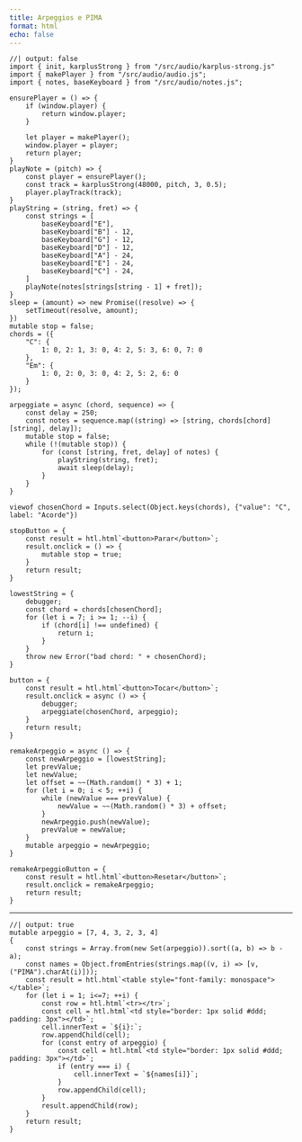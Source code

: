 ```yaml
---
title: Arpeggios e PIMA
format: html
echo: false
---
```


```ojs
//| output: false
import { init, karplusStrong } from "/src/audio/karplus-strong.js"
import { makePlayer } from "/src/audio/audio.js";
import { notes, baseKeyboard } from "/src/audio/notes.js";

ensurePlayer = () => {
    if (window.player) {
        return window.player;
    }

    let player = makePlayer();
    window.player = player;
    return player;
}
playNote = (pitch) => {
    const player = ensurePlayer();
    const track = karplusStrong(48000, pitch, 3, 0.5);
    player.playTrack(track);
}
playString = (string, fret) => {
    const strings = [
        baseKeyboard["E"],
        baseKeyboard["B"] - 12,
        baseKeyboard["G"] - 12,
        baseKeyboard["D"] - 12,
        baseKeyboard["A"] - 24,
        baseKeyboard["E"] - 24,
        baseKeyboard["C"] - 24,
    ]
    playNote(notes[strings[string - 1] + fret]);
}
sleep = (amount) => new Promise((resolve) => {
    setTimeout(resolve, amount);
})
mutable stop = false;
chords = ({
    "C": {
        1: 0, 2: 1, 3: 0, 4: 2, 5: 3, 6: 0, 7: 0
    },
    "Em": {
        1: 0, 2: 0, 3: 0, 4: 2, 5: 2, 6: 0
    }
});

arpeggiate = async (chord, sequence) => {
    const delay = 250;
    const notes = sequence.map((string) => [string, chords[chord][string], delay]);
    mutable stop = false;
    while (!(mutable stop)) {
        for (const [string, fret, delay] of notes) {
            playString(string, fret);
            await sleep(delay);
        }
    }
}
```

```ojs
viewof chosenChord = Inputs.select(Object.keys(chords), {"value": "C", label: "Acorde"})

stopButton = {
    const result = htl.html`<button>Parar</button>`;
    result.onclick = () => {
        mutable stop = true;
    }
    return result;
}

lowestString = {
    debugger;
    const chord = chords[chosenChord];
    for (let i = 7; i >= 1; --i) {
        if (chord[i] !== undefined) {
            return i;
        }
    }
    throw new Error("bad chord: " + chosenChord); 
}

button = {
    const result = htl.html`<button>Tocar</button>`;
    result.onclick = async () => {
        debugger;
        arpeggiate(chosenChord, arpeggio);
    }
    return result;
}

remakeArpeggio = async () => {
    const newArpeggio = [lowestString];
    let prevValue;
    let newValue;
    let offset = ~~(Math.random() * 3) + 1;
    for (let i = 0; i < 5; ++i) {
        while (newValue === prevValue) {
            newValue = ~~(Math.random() * 3) + offset;
        }
        newArpeggio.push(newValue);
        prevValue = newValue;
    }
    mutable arpeggio = newArpeggio;
}

remakeArpeggioButton = {
    const result = htl.html`<button>Resetar</button>`;
    result.onclick = remakeArpeggio;
    return result;
}

```

---

```ojs
//| output: true
mutable arpeggio = [7, 4, 3, 2, 3, 4]
{
    const strings = Array.from(new Set(arpeggio)).sort((a, b) => b - a);
    const names = Object.fromEntries(strings.map((v, i) => [v, ("PIMA").charAt(i)]));
    const result = htl.html`<table style="font-family: monospace"></table>`;
    for (let i = 1; i<=7; ++i) {
        const row = htl.html`<tr></tr>`;
        const cell = htl.html`<td style="border: 1px solid #ddd; padding: 3px"></td>`;
        cell.innerText = `${i}:`;
        row.appendChild(cell);
        for (const entry of arpeggio) {
            const cell = htl.html`<td style="border: 1px solid #ddd; padding: 3px"></td>`;
            if (entry === i) {
                cell.innerText = `${names[i]}`;
            }
            row.appendChild(cell);
        }
        result.appendChild(row);
    }
    return result;
}
```